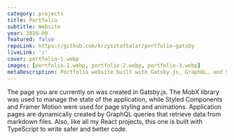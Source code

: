 ```yaml
---
category: projects
title: Portfolio
subtitle: Website
year: 2020-09
featured: false
repoLink: https://github.com/krzysztoftalar/portfolio-gatsby
liveLink: '/'
cover: portfolio-1.webp
images: [portfolio-1.webp, portfolio-2.webp, portfolio-3.webp]
metaDescription: Portfolio website built with Gatsby.js, GraphQL, and Styled Components.
---
```


The page you are currently on was created in Gatsby.js.
The MobX library was used to manage the state of the application,
while Styled Components and Framer Motion were used for page styling and animations.
Application pages are dynamically created by GraphQL queries that retrieve data from markdown files.
Also, like all my React projects, this one is built with TypeScript to write safer and better code.
